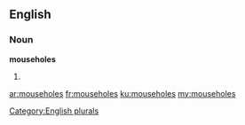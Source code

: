 ==English==

===Noun===
'''mouseholes'''

# {{plural of|[[mousehole]]}}

[[Category:English plurals]]

[[ar:mouseholes]]
[[fr:mouseholes]]
[[ku:mouseholes]]
[[my:mouseholes]]